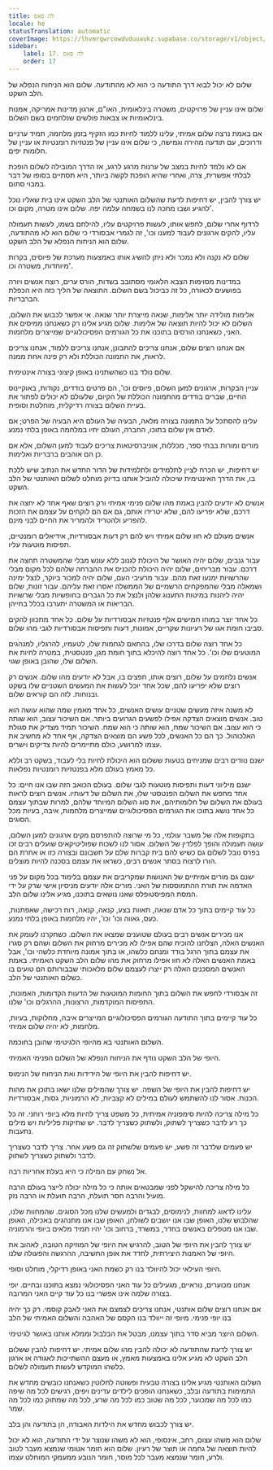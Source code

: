 ```yaml
---
title: לה פאס
locale: he
statusTranslation: automatic
coverImage: https://lhvmrqwrcowdvduuaukz.supabase.co/storage/v1/object/public/strapi-uploads/small_cover-educacion-fundamental.webp-2d51a7828a2b1309555be27f7e2a61a0.webp
sidebar:
    label: 17. לה פאס
    order: 17
---
```

שלום לא יכול לבוא דרך התודעה כי הוא לא מהתודעה. שלום הוא הניחוח הנפלא של הלב השקט.

שלום אינו עניין של פרויקטים, משטרה בינלאומית, האו"ם, ארגון מדינות אמריקה, אמנות בינלאומיות או צבאות פולשים שנלחמים בשם השלום.

אם באמת נרצה שלום אמיתי, עלינו ללמוד לחיות כמו הזקיף בזמן מלחמה, תמיד ערניים ודרוכים, עם תודעה מהירה וגמישה, כי שלום אינו עניין של פנטזיות רומנטיות או עניין של חלומות יפים.

אם לא נלמד לחיות במצב של ערנות מרגע לרגע, אז הדרך המובילה לשלום הופכת לבלתי אפשרית, צרה, ואחרי שהיא הופכת לקשה ביותר, היא תסתיים בסופו של דבר במבוי סתום.

יש צורך להבין, יש דחיפות לדעת שהשלום האותנטי של הלב השקט אינו בית שאליו נוכל להגיע ושבו מחכה לנו בשמחה עלמה יפה. שלום אינו מטרה, מקום וכו'.

לרדוף אחרי שלום, לחפש אותו, לעשות פרויקטים עליו, להילחם בשמו, לעשות תעמולה עליו, להקים ארגונים לעבוד למענו וכו', זה לגמרי אבסורדי כי שלום הוא לא מהתודעה, שלום הוא הניחוח הנפלא של הלב השקט.

שלום לא נקנה ולא נמכר ולא ניתן להשיג אותו באמצעות מערכת של פיוסים, בקרות מיוחדות, משטרה וכו'.

במדינות מסוימות הצבא הלאומי מסתובב בשדות, הורס ערים, רוצח אנשים ויורה בפושעים לכאורה, כל זה כביכול בשם השלום. התוצאה של הליך כזה היא הכפלת הברבריות.

אלימות מולידה יותר אלימות, שנאה מייצרת יותר שנאה. אי אפשר לכבוש את השלום, השלום לא יכול להיות תוצאה של אלימות. שלום מגיע אלינו רק כשאנחנו ממיסים את האני, כשאנחנו הורסים בתוכנו את כל הגורמים הפסיכולוגיים שמייצרים מלחמות.

אם אנחנו רוצים שלום, אנחנו צריכים להתבונן, אנחנו צריכים ללמוד, אנחנו צריכים לראות, את התמונה הכוללת ולא רק פינה אחת ממנה.

שלום נולד בנו כשהשתנינו באופן קיצוני בצורה אינטימית.

עניין הבקרות, ארגונים למען השלום, פיוסים וכו', הם פרטים בודדים, נקודות, באוקיינוס החיים, שברים בודדים מהתמונה הכוללת של הקיום, שלעולם לא יכולים לפתור את בעיית השלום בצורה רדיקלית, מוחלטת וסופית.

עלינו להסתכל על התמונה בצורה מלאה, הבעיה של העולם היא הבעיה של הפרט; אם לאדם אין שלום בתוכו, החברה, העולם יחיו במלחמה באופן בלתי נמנע.

מורים ומורות בבתי ספר, מכללות, אוניברסיטאות צריכים לעבוד למען השלום, אלא אם כן הם אוהבים ברבריות ואלימות.

יש דחיפות, יש הכרח לציין לתלמידים ולתלמידות של הדור החדש את הנתיב שיש ללכת בו, את הדרך האינטימית שיכולה להוביל אותנו בדיוק מוחלט לשלום האותנטי של הלב השקט.

אנשים לא יודעים להבין באמת מהו שלום פנימי אמיתי ורק רוצים שאף אחד לא יחצה את דרכם, שלא יפריעו להם, שלא יטרידו אותם, גם אם הם לוקחים על עצמם את הזכות להפריע ולהטריד ולהמריר את החיים לבני מינם.

אנשים מעולם לא חוו שלום אמיתי ויש להם רק דעות אבסורדיות, אידיאלים רומנטיים, תפיסות מוטעות עליו.

עבור גנבים, שלום יהיה האושר של היכולת לגנוב ללא עונש מבלי שהמשטרה תחצה את דרכם. עבור מבריחים, שלום יהיה היכולת להכניס את ההברחה שלהם לכל מקום מבלי שהרשויות ימנעו זאת מהם. עבור מרעיבי העם, שלום יהיה למכור ביוקר, לנצל ימינה ושמאלה מבלי שהמפקחים הרשמיים של הממשלה יאסרו זאת עליהם. עבור זונות, שלום יהיה ליהנות במיטות התענוג שלהן ולנצל את כל הגברים בחופשיות מבלי שרשויות הבריאות או המשטרה יתערבו בכלל בחייהן.

כל אחד יוצר במוחו חמישים אלף פנטזיות אבסורדיות על שלום. כל אחד מתכוון להקים סביבו חומת אגו של רעיונות שקריים, אמונות, דעות ותפיסות אבסורדיות לגבי מהו שלום.

כל אחד רוצה שלום בדרכו שלו, בהתאם לגחמות שלו, לטעמיו, להרגליו, למנהגים המוטעים שלו וכו'. כל אחד רוצה להיכלא בתוך חומת מגן, פנטסטית, במטרה לחיות את השלום שלו, שהובן באופן שגוי.

אנשים נלחמים על שלום, רוצים אותו, חפצים בו, אבל לא יודעים מהו שלום. אנשים רק רוצים שלא יפריעו להם, שכל אחד יוכל לעשות את המעשים השטניים שלו בשקט ובנוחות. לזה הם קוראים שלום.

לא משנה איזה מעשים שטניים עושים האנשים, כל אחד מאמין שמה שהוא עושה הוא טוב. אנשים מוצאים הצדקה אפילו לפשעים הגרועים ביותר. אם השיכור עצוב, הוא שותה כי הוא עצוב. אם השיכור שמח, הוא שותה כי הוא שמח. השיכור תמיד מצדיק את סגולת האלכוהול. כך הם כל האנשים, לכל פשע הם מוצאים הצדקה, אף אחד לא מחשיב את עצמו למרושע, כולם מתיימרים להיות צדיקים וישרים.

ישנם נוודים רבים שמניחים בטעות ששלום הוא היכולת לחיות בלי לעבוד, בשקט רב וללא כל מאמץ בעולם מלא בפנטזיות רומנטיות נפלאות.

ישנם מיליוני דעות ותפיסות מוטעות לגבי שלום. בעולם הכואב הזה שבו אנו חיים: כל אחד מחפש את השלום הפנטסטי שלו, את השלום של דעותיו. אנשים רוצים לראות בעולם את השלום של חלומותיהם, את סוג השלום המיוחד שלהם, למרות שבתוך עצמם כל אחד נושא בתוכו את הגורמים הפסיכולוגיים שמייצרים מלחמות, איבה, בעיות מכל הסוגים.

בתקופות אלה של משבר עולמי, כל מי שרוצה להתפרסם מקים ארגונים למען השלום, עושה תעמולה והופך לפלדין של השלום. אסור לנו לשכוח שפוליטיקאים שועלים רבים זכו בפרס נובל לשלום גם כשיש להם בית קברות שלם על חשבונם ובצורה כזו או אחרת הם הורו לרצוח בסתר אנשים רבים, כשראו את עצמם בסכנה להיות מוצלים.

ישנם גם מורים אמיתיים של האנושות שמקריבים את עצמם בלימוד בכל מקום על פני האדמה את תורת ההתמוססות של האני. מורים אלה יודעים מניסיון אישי שרק על ידי המסת המפיסטופלס שאנו נושאים בתוכנו, מגיע אלינו שלום הלב.

כל עוד קיימים בתוך כל אדם שנאה, תאוות בצע, קנאה, קנאה, רוח רכישה, שאפתנות, כעס, גאווה וכו' וכו', יהיו מלחמות באופן בלתי נמנע.

אנו מכירים אנשים רבים בעולם שטוענים שמצאו את השלום. כשחקרנו לעומק את האנשים האלה, הצלחנו להוכיח שהם אפילו לא מכירים מרחוק את השלום ושהם רק סגרו את עצמם בתוך הרגל בודד ומנחם כלשהו, או בתוך אמונה מיוחדת כלשהי וכו', אבל באמת האנשים האלה לא חוו אפילו מרחוק את מהו שלום הלב השקט האמיתי. באמת האנשים המסכנים האלה רק ייצרו לעצמם שלום מלאכותי שבבורותם הם טועים בו כשלום האותנטי של הלב.

זה אבסורדי לחפש את השלום בתוך החומות המוטעות של הדעות הקדומות, האמונות, התפיסות המוקדמות, הרצונות, ההרגלים וכו' שלנו.

כל עוד קיימים בתוך התודעה הגורמים הפסיכולוגיים המייצרים איבה, מחלוקות, בעיות, מלחמות, לא יהיה שלום אמיתי.

השלום האותנטי בא מהיופי הלגיטימי שהובן בחוכמה.

היופי של הלב השקט נודף את הניחוח הנפלא של השלום הפנימי האמיתי.

יש דחיפות להבין את היופי של הידידות ואת הניחוח של הנימוס.

יש דחיפות להבין את היופי של השפה. יש צורך שהמילים שלנו ישאו בתוכן את מהות הכנות. אסור לנו להשתמש לעולם במילים לא קצביות, לא הרמוניות, גסות, אבסורדיות.

כל מילה צריכה להיות סימפוניה אמיתית, כל משפט צריך להיות מלא ביופי רוחני. זה כל כך רע לדבר כשצריך לשתוק, ולשתוק כשצריך לדבר. יש שתיקות פליליות ויש מילים נתעבות.

יש פעמים שלדבר זה פשע, יש פעמים שלשתוק זה גם פשע אחר. צריך לדבר כשצריך לדבר ולשתוק כשצריך לשתוק.

אל נשחק עם המילה כי היא בעלת אחריות רבה.

כל מילה צריכה להישקל לפני שמבטאים אותה כי כל מילה יכולה לייצר בעולם הרבה מועיל והרבה חסר תועלת, הרבה תועלת או הרבה נזק.

עלינו לדאוג למחוות, לנימוסים, לבגדים ולמעשים שלנו מכל הסוגים. שהמחוות שלנו, שהלבוש שלנו, האופן שבו אנו יושבים לשולחן, האופן שבו אנו מתנהגים באכילה, האופן שבו אנו מטפלים באנשים בחדר, במשרד, ברחוב וכו' יהיו תמיד מלאים ביופי והרמוניה.

יש צורך להבין את היופי של הטוב, להרגיש את היופי של המוזיקה הטובה, לאהוב את היופי של האמנות היצירתית, לחדד את אופן החשיבה, ההרגשה והפעולה שלנו.

היופי העילאי יכול להיוולד בנו רק כשמת האני באופן רדיקלי, מוחלט וסופי.

אנחנו מכוערים, נוראיים, מגעילים כל עוד האני הפסיכולוגי נמצא בתוכנו ובחיים. יופי בצורה שלמה אינו אפשרי בנו כל עוד קיים האני המרובה.

אם אנחנו רוצים שלום אותנטי, אנחנו צריכים לצמצם את האני לאבק קוסמי. רק כך יהיה בנו יופי פנימי. מיופי זה ייוולד בנו הקסם של האהבה והשלום האמיתי של הלב

השלום היוצר מביא סדר בתוך עצמנו, מבטל את הבלבול וממלא אותנו באושר לגיטימי.

יש צורך לדעת שהתודעה לא יכולה להבין מהו שלום אמיתי. יש דחיפות להבין ששלום הלב השקט לא מגיע אלינו באמצעות מאמץ, או מעצם ההשתייכות לאגודה או ארגון כלשהו המוקדש לעשות תעמולה לשלום.

השלום האותנטי מגיע אלינו בצורה טבעית ופשוטה לחלוטין כשאנחנו כובשים מחדש את התמימות בתודעה ובלב, כשאנחנו הופכים לילדים עדינים ויפים, רגישים לכל מה שיפה כמו לכל מה שמכוער, לכל מה שטוב כמו לכל מה שרע, לכל מה שמתוק כמו לכל מה שמר.

יש צורך לכבוש מחדש את הילדות האבודה, הן בתודעה והן בלב.

שלום הוא משהו עצום, רחב, אינסופי, הוא לא משהו שנוצר על ידי התודעה, הוא לא יכול להיות תוצאה של גחמה או תוצר של רעיון. שלום הוא חומר אטומי שנמצא מעבר לטוב ולרע, חומר שנמצא מעבר לכל מוסר, חומר הנובע ממעמקי המוחלט עצמו.

